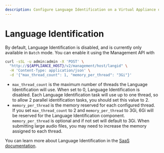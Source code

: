 ```yaml
---
description: Configure Language Identification on a Virtual Appliance deployment
---
```


# Language Identification

By default, Language Identification is disabled, and is currently only available in `Batch` mode. You can enable it using the Management API with

```bash
curl -sSL -u admin:admin -X 'POST' \
  "http://${APPLIANCE_HOST}/v2/management/host/langid" \
  -H 'Content-Type: application/json' \
  -d '{"max_thread_count": 1, "memory_per_thread": "3Gi"}'
```

- `max_thread_count` is the maximum number of threads the Language Identification will use. When set to 0, Language Identification
is disabled.
Each Language Identification task will use up to one thread, so to allow 2 parallel identification tasks, you should set this value to 2.
- `memory_per_thread` is the memory reserved for each configured thread.
If you set `max_thread_count` to 2 and `memory_per_thread` to 3Gi, 6Gi will be reserved for the Language Identification component.
`memory_per_thread` is optional and if not set will default to 3Gi. When submitting large audio files, you may need to increase the memory
assigned to each thread.


You can learn more about Language Identification in the [SaaS documentation](/speech-to-text/batch/language-identification).
